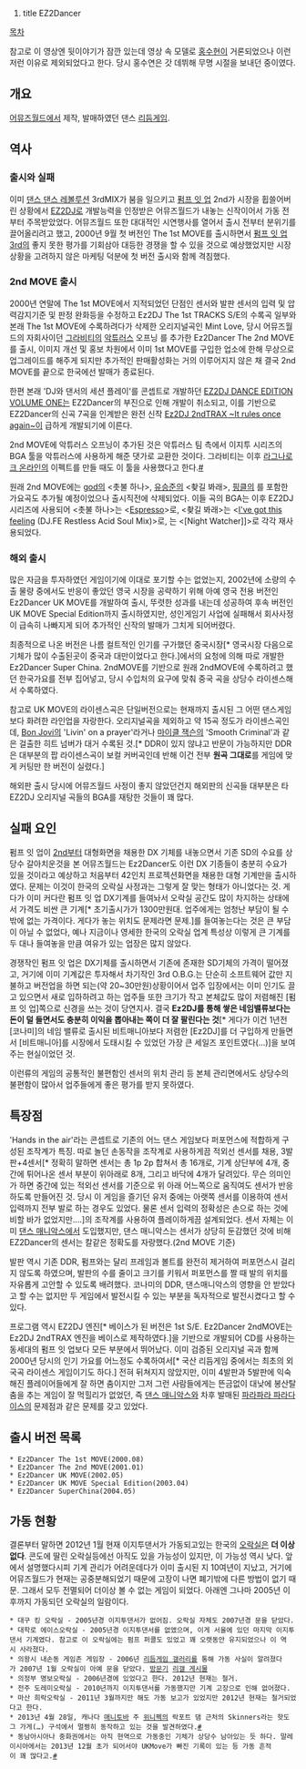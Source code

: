 #title EZ2Dancer

[[목차]]

{{{#!html
<iframe width="420" height="315" src="//www.youtube.com/embed/3Lztn2al2Ic" frameborder="0" allowfullscreen></iframe>
}}}
참고로 이 영상엔 뒷이야기가 잠깐 있는데 영상 속 모델로 [[홍수현]]이 거론되었으나 이런저런 이유로 제외되었다고 한다. 당시 홍수연은 갓 데뷔해 무명 시절을 보내던 중이였다.

== 개요 ==
[[어뮤즈월드]]에서 제작, 발매하였던 댄스 [[리듬게임]].

== 역사 ==
=== 출시와 실패 ===
이미 [[댄스 댄스 레볼루션]] 3rdMIX가 붐을 일으키고 [[펌프 잇 업]] 2nd가 시장을 휩쓸어버린 상황에서 [[EZ2DJ]]로 개발능력을 인정받은 어뮤즈월드가 내놓는 신작이어서 가동 전부터 주목받았었다. 어뮤즈월드 또한 대대적인 시연행사를 열어서 출시 전부터 분위기를 끌어올리려고 했고, 2000년 9월 첫 버전인 The 1st MOVE를 출시하면서 [[펌프 잇 업/3rd O.B.G.|펌프 잇 업 3rd]]의 좋지 못한 평가를 기회삼아 대등한 경쟁을 할 수 있을 것으로 예상했었지만 시장상황을 고려하지 않은 마케팅 덕분에 첫 버전 출시와 함께 격침했다.
=== 2nd MOVE 출시 ===
2000년 연말에 The 1st MOVE에서 지적되었던 단점인 센서와 발판 센서의 입력 및 압력감지기준 및 판정 완화등을 수정하고 Ez2DJ The 1st TRACKS S/E의 수록곡 일부와 본래 The 1st MOVE에 수록하려다가 삭제한 오리지널곡인 Mint Love, 당시 어뮤즈월드의 자회사이던 [[그라비티]]의 [[악튜러스]] 오프닝 <Open Your Eyes>를 추가한 Ez2Dancer The 2nd MOVE를 출시, 이미지 개선 및 홍보 차원에서 이미 1st MOVE를 구입한 업소에 한해 무상으로 업그레이드를 해주게 되지만 추가적인 판매활성화는 거의 이루어지지 않은 채 결국 2nd MOVE를 끝으로 한국에선 발매가 종료된다.

한편 본래 'DJ와 댄서의 세션 플레이'를 콘셉트로 개발하던 [[EZ2DJ DANCE EDITION VOLUME ONE]]는 EZ2Dancer의 부진으로 인해 개발이 취소되고, 이를 기반으로 EZ2Dancer의 신곡 7곡을 인계받은 완전 신작 [[Ez2DJ 2ndTRAX ~It rules once again~]]이 급하게 개발되기에 이른다.

2nd MOVE에 악튜러스 오프닝이 추가된 것은 악튜러스 팀 측에서 이지투 시리즈의 BGA 툴을 악튜러스에 사용하게 해준 댓가로 교환한 것이다. 그라비티는 이후 [[라그나로크 온라인]]의 이펙트를 만들 때도 이 툴을 사용했다고 한다.[http://overdose.co.kr/wordpress/%EC%95%85%ED%8A%9C%EB%9F%AC%EC%8A%A4-%ED%9B%84%EC%9D%BC%EB%8B%B4/ #]

원래 2nd MOVE에는 [[god]]의 <촛불 하나>, [[유승준]]의 <촺길 봐래>, [[핑클]]의 <Now>를 포함한 가요곡도 추가될 예정이었으나 출시직전에 삭제되었다. 이들 곡의 BGA는 이후 EZ2DJ 시리즈에 사용되어 <촛불 하나>는 <[[Espresso]]>로, <촺길 봐래>는 <[[I've got this feeling]] (DJ.FE Restless Acid Soul Mix)>로, <Now>는 <[Night Watcher]]>로 각각 재사용되었다.
=== 해외 출시 ===
많은 자금을 투자하였던 게임이기에 이대로 포기할 수는 없었는지, 2002년에 소량의 수출 물량 중에서도 반응이 좋았던 영국 시장을 공략하기 위해 아예 영국 전용 버전인 Ez2Dancer UK MOVE를 개발하여 출시, 뚜렷한 성과를 내는데 성공하여 후속 버전인 UK MOVE Special Edition까지 출시하였지만, 성인게임기 사업에 실패해서 회사사정이 급속히 나빠지게 되어 추가적인 신작의 발매가 그치게 되어버렸다.

최종적으로 나온 버전은 나름 컬트적인 인기를 구가했던 중국시장[* 영국시장 다음으로 기체가 많이 수출된곳이 중국과 대만이었다고 한다.]에서의 요청에 의해 따로 개발한 Ez2Dancer Super China. 2ndMOVE를 기반으로 원래 2ndMOVE에 수록하려고 했던 한국가요를 전부 집어넣고, 당시 수입처의 요구에 맞춰 중국 곡을 상당수 라이센스해서 수록하였다.

참고로 UK MOVE의 라이센스곡은 단일버전으로는 현재까지 출시된 그 어떤 댄스게임보다 화려한 라인업을 자랑한다. 오리지널곡을 제외하고 약 15곡 정도가 라이센스곡인데, [[Bon Jovi]]의 'Livin' on a prayer'라거나 [[마이클 잭슨]]의 'Smooth Criminal'과 같은 걸출한 히트 넘버가 대거 수록된 것.[* DDR이 있지 않냐고 반문이 가능하지만 DDR은 대부분의 팝 라이센스곡이 보컬 커버곡인데 반해 이건 전부 '''원곡 그대로'''를 게임에 맞게 커팅만 한 버전이 실렸다.]

해외판 출시 당시에 어뮤즈월드 사정이 좋지 않았던건지 해외판의 신곡들 대부분은 타 EZ2DJ 오리지널 곡들의 BGA를 재탕한 것들이 꽤 많다.

== 실패 요인 ==
펌프 잇 업이 [[펌프 잇 업/2nd|2nd]]부터 대형화면을 채용한 DX 기체를 내놓으면서 기존 SD의 수요를 상당수 갈아치운것을 본 어뮤즈월드는 Ez2Dancer도 이런 DX 기종들이 충분히 수요가 있을 것이라고 예상하고 처음부터 42인치 프로젝션화면을 채용한 대형 기계만을 출시하였다. 문제는 이것이 한국의 오락실 사정과는 그렇게 잘 맞는 형태가 아니었다는 것. 게다가 이미 커다란 펌프 잇 업 DX기계를 들여놔서 오락실 공간도 많이 차지하는 상태에서 가격도 비싼 큰 기계[* 초기출시가가 1300만원대. 업주에게는 엄청난 부담이 될 수 밖에 없는 가격이다. 게다가 놓는 위치도 문제라면 문제.]를 들여놓는다는 것은 큰 부담이 아닐 수 없었다, 예나 지금이나 영세한 한국의 오락실 업계 특성상 이렇게 큰 기계를 두 대나 들여놓을 만큼 여유가 있는 업장은 많지 않았다.

경쟁작인 펌프 잇 업은 DX기체를 출시하면서 기존에 존재한 SD기체의 가격이 떨어졌고, 거기에 이미 기계값은 투자해서 차기작인 3rd O.B.G.는 단순히 소프트웨어 값만 지불하고 버전업을 하면 되는(약 20~30만원)상황이어서 업주 입장에서는 이미 인기도 끌고 있으면서 새로 입하하려고 하는 업주들 또한 크기가 작고 본체값도 많이 저렴해진 [펌프 잇 업]쪽으로 신경을 쓰는 것이 당연지사. 결국 '''Ez2DJ를 통해 쌓은 네임밸류보다는 돈이 덜 들면서도 충분히 이익을 뽑아내는 쪽이 더 잘 팔린다는 것'''[* 게다가 이건 1년전 [코나미]의 네임 밸류로 출시된 비트매니아보다 저렴한 [Ez2DJ]를 더 구입하게 만들면서 [비트매니아]를 시장에서 도태시킬 수 있었던 가장 큰 세일즈 포인트였다(...)]을 보여주는 현실이었던 것.

이런류의 게임의 공통적인 불편함인 센서의 위치 관리 등 본체 관리면에서도 상당수의 불편함이 많아서 업주들에게 좋은 평가를 받지 못하였다.

== 특장점 ==
'Hands in the air'라는 콘셉트로 기존의 어느 댄스 게임보다 퍼포먼스에 적합하게 구성된 조작계가 특징. 따로 놀던 손동작을 조작계로 사용하게끔 적외선 센서를 채용, 3발판+4센서[* 정확히 말하면 센서는 총 1p 2p 합쳐서 총 16개로, 기계 상단부에 4개, 중간에 튀어나온 센서 부분이 위아래로 8개, 그리고 바닥에 4개가 달려있다. 무슨 의미인가 하면 중간에 있는 적외선 센서를 기준으로 위 아래 어느쪽으로 움직여도 센서가 반응하도록 만들어진 것. 당시 이 게임을 즐기던 유저 중에는 아랫쪽 센서를 이용하여 센서 입력까지 전부 발로 하는 경우도 있었다. 물론 센서 입력의 정확성은 손으로 하는 것에 비할 바가 없었지만....]의 조작계를 사용하여 플레이하게끔 설계되었다. 센서 자체는 이미 [[댄스 매니악스]]에서 도입했지만, 댄스 매니악스는 센서가 상당히 둔감했던 것에 비해 EZ2Dancer의 센서는 칼같은 정확도를 자랑했다.(2nd MOVE 기준)

발판 역시 기존 DDR, 펌프와는 달리 프레임과 볼트를 완전히 제거하여 퍼포먼스시 걸리지 않도록 하였으며, 발판의 수를 줄이고 크기를 키워서 퍼포먼스를 짤 때 발의 위치를 자유롭게 고안할 수 있도록 배려했다. 코나미의 DDR, 댄스매니악스의 영향을 안 받았다고 할 수는 없지만 두 게임에서 발전시킬 수 있는 부분을 독자적으로 발전시켰다고 할 수 있다.

프로그램 역시 EZ2DJ 엔진[* 베이스가 된 버전은 1st S/E. Ez2Dancer 2ndMOVE는 Ez2DJ 2ndTRAX 엔진을 베이스로 제작하였다.]을 기반으로 개발되어 CD를 사용하는 동세대의 펌프 잇 업보다 모든 부분에서 뛰어났다. 이미 검증된 오리지널 곡과 함께 2000년 당시의 인기 가요를 어느정도 수록하여서[* 국산 리듬게임 중에서는 최초의 외국곡 라이센스 게임이기도 하다.] 전혀 뒤쳐지지 않았지만, 이미 4발판과 5발판에 익숙해진 플레이어들에게 잘 하면 춤이지만 그저 그런 사람들에게는 뜬금없이 대낮에 봉산탈춤을 추는 게임이 잘 먹힐리가 없었던, 즉 [[댄스 매니악스]]와 차후 발매된 [[파라파라 파라다이스]]의 문제점과 같은 문제를 갖고 있었다.

== 출시 버전 목록 ==
 * Ez2Dancer The 1st MOVE(2000.08)
 * Ez2Dancer The 2nd MOVE(2001.01)
 * Ez2Dancer UK MOVE(2002.05)
 * Ez2Dancer UK MOVE Special Edition(2003.04)
 * Ez2Dancer SuperChina(2004.05)

== 가동 현황 ==
결론부터 말하면 2012년 1월 현재 이지투댄서가 가동되고있는 한국의 [[오락실]]은 '''더 이상 없다'''. 콘도에 딸린 오락실등에선 아직도 있을 가능성이 있지만, 이 가능성 역시 낮다. 앞에서 설명했다시피 기계 관리가 어려운데다가 이미 출시된 지 10여년이 지났고, 거기에 어뮤즈월드가 현재는 공중분해되었기 때문에 고장이 나면 폐기밖에 다른 방법이 없기 때문. 그래서 모두 전멸되어 더이상 볼 수 없는 게임이 되었다. 아래엔 그나마 2005년 이후까지 가동되던 오락실의 일람이다.

 * 대구 킹 오락실 - 2005년경 이지투댄서가 없어짐. 오락실 자체도 2007년경 문을 닫았다.
 * 대학로 에이스오락실 - 2005년경 이지투댄서를 없앴으며, 이게 서울에 있던 마지막 이지투댄서 기계였다. 참고로 이 오락실에는 펌프 퍼콜도 있었고 꽤 오랫동안 유지되었으나 이 역시 사라졌다.
 * 의왕시 내손동 게임존 게임장 - 2006년 [[리듬게임 갤러리]]를 통해 가동 사실이 알려졌다가 2007년 1월 오락실이 아예 문을 닫았다. [http://www.toez2dj.net/zeroboard/zboard.php?id=c_ez2dj2&desc=asc&no=89482 방문기] [http://gall.dcinside.com/board/view/?id=rhythmgame&no=31420 리갤 게시물]
 * 의정부 명보오락실 - 2006년경에 있었다고 한다. 2012년 현재는 철거.
 * 전주 도레미오락실 - 2010년까지 이지투댄서를 가동했지만 기계 고장으로 인해 없어졌다.
 * 마산 희락오락실 - 2011년 3월까지만 해도 가동 보고가 있었지만 2012년 현재는 철거되었다고 한다.
 * 2013년 4월 28일, 캐나다 [[매니토바]] 주 [[위니펙]]의 락포트 댐 근처의 Skinners라는 핫도그 가게(…) 구석에서 멀쩡히 동작하고 있는 것을 발견하였다.[https://twitter.com/gomuruffy/status/328191547801751552 #]
 * 동남아시아나 중화권에서는 아직 현역으로 가동중인 기체가 상당수 남아있는 듯 하다. 말레이시아에서는 2013년 12월 초가 되어서야 UKMove가 빠진 기록이 있는 등 가동 흔적이 꽤 많다고.[http://zenius-i-vanisher.com/v5.2/arcadelocations.php?locationid=401 #]
